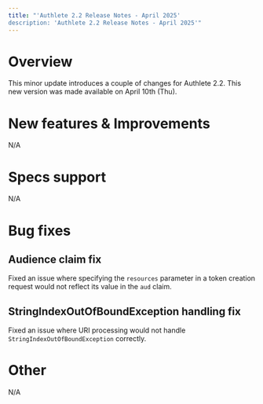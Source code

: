 ```yaml
---
title: "'Authlete 2.2 Release Notes - April 2025'
description: 'Authlete 2.2 Release Notes - April 2025'"
---
```


# Overview

This minor update introduces a couple of changes for Authlete 2.2.
This new version was made available on April 10th (Thu).

# New features & Improvements

N/A

# Specs support

N/A

# Bug fixes

## Audience claim fix

Fixed an issue where specifying the `resources` parameter in a token creation request would not reflect its value in the `aud` claim.

## StringIndexOutOfBoundException handling fix

Fixed an issue where URI processing would not handle `StringIndexOutOfBoundException` correctly.

# Other

N/A
